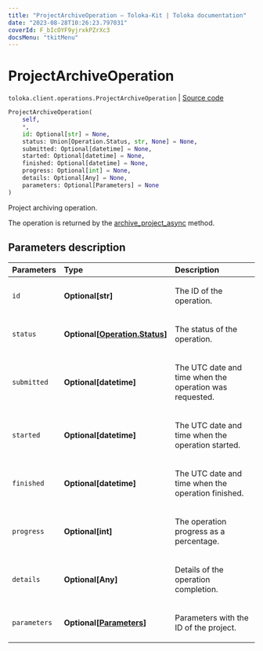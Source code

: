 ```yaml
---
title: "ProjectArchiveOperation — Toloka-Kit | Toloka documentation"
date: "2023-08-28T10:26:23.797031"
coverId: F_bIcOYF9yjrxkPZrXc3
docsMenu: "tkitMenu"
---
```


# ProjectArchiveOperation

`toloka.client.operations.ProjectArchiveOperation` | [Source code](https://github.com/Toloka/toloka-kit/blob/v1.2.1/src/client/operations.py#L277)

```python
ProjectArchiveOperation(
    self,
    *,
    id: Optional[str] = None,
    status: Union[Operation.Status, str, None] = None,
    submitted: Optional[datetime] = None,
    started: Optional[datetime] = None,
    finished: Optional[datetime] = None,
    progress: Optional[int] = None,
    details: Optional[Any] = None,
    parameters: Optional[Parameters] = None
)
```

Project archiving operation.

The operation is returned by the [archive_project_async](/docs/toloka-kit/reference/toloka.client.TolokaClient.archive_project_async) method.

## Parameters description

| Parameters | Type | Description |
| :----------| :----| :-----------|
`id`|**Optional\[str\]**|<p>The ID of the operation.</p>
`status`|**Optional\[[Operation.Status](/docs/toloka-kit/reference/toloka.client.operations.Operation.Status)\]**|<p>The status of the operation.</p>
`submitted`|**Optional\[datetime\]**|<p>The UTC date and time when the operation was requested.</p>
`started`|**Optional\[datetime\]**|<p>The UTC date and time when the operation started.</p>
`finished`|**Optional\[datetime\]**|<p>The UTC date and time when the operation finished.</p>
`progress`|**Optional\[int\]**|<p>The operation progress as a percentage.</p>
`details`|**Optional\[Any\]**|<p>Details of the operation completion.</p>
`parameters`|**Optional\[[Parameters](/docs/toloka-kit/reference/toloka.client.operations.ProjectArchiveOperation.Parameters)\]**|<p>Parameters with the ID of the project.</p>